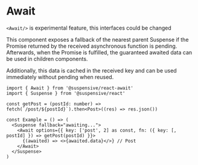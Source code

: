 
# Await

<Callout type='experimental'>

`<Await/>` is experimental feature, this interfaces could be changed

</Callout>

This component exposes a fallback of the nearest parent Suspense if the Promise returned by the received asynchronous function is pending.
Afterwards, when the Promise is fulfilled, the guaranteed awaited data can be used in children components.

Additionally, this data is cached in the received key and can be used immediately without pending when reused.

```tsx /Await/
import { Await } from '@suspensive/react-await'
import { Suspense } from '@suspensive/react'

const getPost = (postId: number) => fetch(`/post/${postId}`).then<Post>((res) => res.json())

const Example = () => (
  <Suspense fallback="awaiting...">
    <Await options={{ key: ['post', 2] as const, fn: ({ key: [, postId] }) => getPost(postId) }}>
      {(awaited) => <>{awaited.data}</>} // Post
    </Await>
  </Suspense>
)
```
